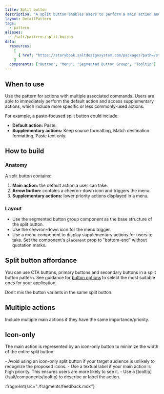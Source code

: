 ```yaml
---
title: Split button
description: "A split button enables users to perform a main action and access relevant, supplementary actions inside a menu."
layout: DetailPattern
tags:
  - pattern
aliases:
  - /salt/patterns/split-button
data:
  resources:
    [
      { href: "https://storybook.saltdesignsystem.com/packages?path=/story/patterns-split-button--primary", label: "Examples" },
    ]
  components: ["Button", "Menu", "Segmented Button Group", "Tooltip"]
---
```


<Diagram
  src="/img/patterns/split-button/split-button-hero-shot.png"
  alt="Example showing a split button."
  border
/>

## When to use

Use the pattern for actions with multiple associated commands. Users are able to immediately perform the default action and access supplementary actions, which include more specific or less commonly-used actions.

For example, a paste-focused split button could include: 
- **Default action:** Paste.
- **Supplementary actions:** Keep source formatting, Match destination formatting, Paste text only.

## How to build

### Anatomy

A split button contains:

1. **Main action:** the default action a user can take.
2. **Arrow button:** contains a chevron-down icon and triggers the menu.
3. **Supplementary actions:** lower priority actions displayed in a menu. 

<Diagram
  src="/img/patterns/split-button/split-button-anatomy.png"
  alt="Split button showing supplementary actions."
  border
/>

### Layout

- Use the segmented button group component as the base structure of the split button.
- Use the chevron-down icon for the menu trigger.
- Use a menu component to display supplementary actions for users to take. Set the component's `placement` prop to "bottom-end" without quotation marks.

<Diagram
  src="/img/patterns/split-button/split-button-layout.png"
  alt="layout"
  border
/>


## Split button affordance

You can use CTA buttons, primary buttons and secondary buttons in a split button pattern. See guidance for [button options](/salt/components/button) to select the most suitable ones for your application.

<Diagram
  src="/img/patterns/split-button/split-button-affordance.png"
  alt="Example showing CTA, Primary and Secondary variants of a split button."
  caption="Example showing CTA, primary and secondary variants of a split button."
  border
/>

<ExampleContainer type="positive" customPillText="Best practices">
Don’t mix the button variants in the same split button.
</ExampleContainer>

## Multiple actions

Include multiple main actions if they have the same importance/priority.

<Diagram
  src="/img/patterns/split-button/split-button-multiple-actions.png"
  alt="Multiple actions."
  border
  caption="Example showing two main actions, Copy and Paste, in a split button."
/>

## Icon-only

The main action is represented by an icon-only button to minimize the width of the entire split button.

<Diagram
  src="/img/patterns/split-button/split-button-icon-only.png"
  alt="Icon only."
  border
  caption="Example showing the main action represented by an icon with a tooltip."
/>

<ExampleContainer type="positive" customPillText="Best practices">
- Avoid using an icon-only split button if your target audience is unlikely to recognize the proposed icons.
- Use a textual label if your main action is high priority. This ensures users are more likely to see it.
- Use a [tooltip](/salt/components/tooltip) to describe or label the action.
</ExampleContainer>

:fragment{src="./fragments/feedback.mdx"}
